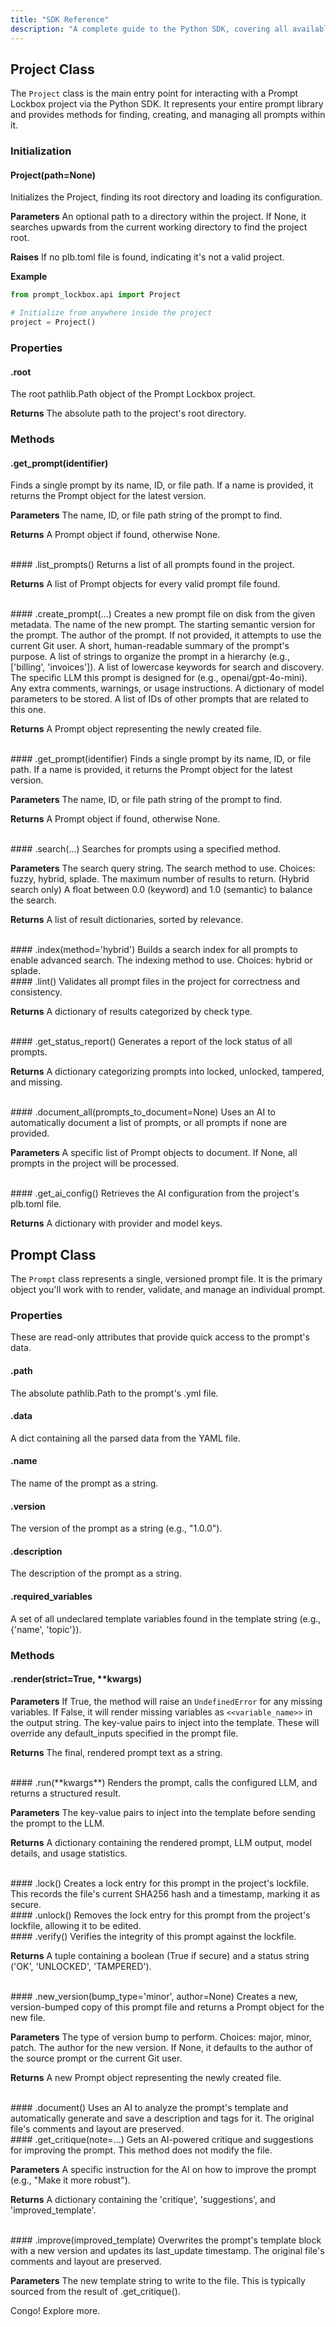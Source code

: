 ```yaml
---
title: "SDK Reference"
description: "A complete guide to the Python SDK, covering all available classes, methods, usage patterns, and configuration options."
---
```


## Project Class 
The `Project` class is the main entry point for interacting with a Prompt Lockbox project via the Python SDK. It represents your entire prompt library and provides methods for finding, creating, and managing all prompts within it.

### Initialization 

#### Project(path=None)
Initializes the Project, finding its root directory and loading its configuration.

**Parameters** 
<ParamField body="path" type="str | Path | None">
  An optional path to a directory within the project. If None, it searches upwards from the current working directory to find the project root.
</ParamField> 

**Raises** 
<ResponseField name="FileNotFoundError" type="exception">
  If no plb.toml file is found, indicating it's not a valid project.
</ResponseField> 

**Example**

```python 
from prompt_lockbox.api import Project

# Initialize from anywhere inside the project
project = Project()
```

### Properties 

#### .root
The root pathlib.Path object of the Prompt Lockbox project.

**Returns** 
<ResponseField name="root" type="pathlib.Path"> 
  The absolute path to the project's root directory.
</ResponseField> 


### Methods

#### .get_prompt(identifier)
Finds a single prompt by its name, ID, or file path. If a name is provided, it returns the Prompt object for the latest version.

**Parameters**
<ParamField body="identifier" type="string" required> 
  The name, ID, or file path string of the prompt to find.
</ParamField>

**Returns**
<ResponseField name="prompt" type="Prompt | None"> 
  A Prompt object if found, otherwise None.
</ResponseField>

<br />
#### .list_prompts()
Returns a list of all prompts found in the project.

**Returns**
<ResponseField name="prompts" type="List[Prompt]"> 
  A list of Prompt objects for every valid prompt file found.
</ResponseField>

<br /> 
#### .create_prompt(...)
Creates a new prompt file on disk from the given metadata.

<ParamField body="name" type="string" required> 
  The name of the new prompt.
</ParamField>
<ParamField body="version" type="string" default="1.0.0"> 
  The starting semantic version for the prompt.
</ParamField>
<ParamField body="author" type="str | None"> 
  The author of the prompt. If not provided, it attempts to use the current Git user.
</ParamField>
<ParamField body="description" type="string"> 
  A short, human-readable summary of the prompt's purpose.
</ParamField>
<ParamField body="namespace" type="str | List[str] | None"> 
  A list of strings to organize the prompt in a hierarchy (e.g., ['billing', 'invoices']).
</ParamField>
<ParamField body="tags" type="List[str] | None"> 
  A list of lowercase keywords for search and discovery.
</ParamField>
<ParamField body="intended_model" type="str"> 
  The specific LLM this prompt is designed for (e.g., openai/gpt-4o-mini).
</ParamField>
<ParamField body="notes" type="str"> 
  Any extra comments, warnings, or usage instructions.
</ParamField>
<ParamField body="model_parameters" type="Dict[str, Any] | None"> 
  A dictionary of model parameters to be stored.
</ParamField>
<ParamField body="linked_prompts" type="List[str] | None"> 
  A list of IDs of other prompts that are related to this one.
</ParamField>

**Returns** 
<ResponseField name="new_prompt" type="Prompt">
  A Prompt object representing the newly created file.
</ResponseField>

<br /> 
#### .get_prompt(identifier)
Finds a single prompt by its name, ID, or file path. If a name is provided, it returns the Prompt object for the latest version.

**Parameters**
<ParamField body="identifier" type="string" required>
  The name, ID, or file path string of the prompt to find.
</ParamField>

**Returns**
<ResponseField name="prompt" type="string" required>
  A Prompt object if found, otherwise None.
</ResponseField>

<br /> 
#### .search(...)
Searches for prompts using a specified method.

**Parameters**
<ParamField body="query" type="str" required>
  The search query string.
</ParamField>
<ParamField body="method" type="string" default="fuzzy">
  The search method to use. Choices: fuzzy, hybrid, splade.
</ParamField>
<ParamField body="limit" type="int" default="10">
  The maximum number of results to return.
</ParamField>
<ParamField body="alpha" type="float">
  (Hybrid search only) A float between 0.0 (keyword) and 1.0 (semantic) to balance the search.
</ParamField>

**Returns**
<ResponseField name="results" type="list[dict]">
  A list of result dictionaries, sorted by relevance.
</ResponseField>

<br /> 
#### .index(method='hybrid')
Builds a search index for all prompts to enable advanced search.

<ParamField body="method" type="str" default="hybrid">
  The indexing method to use. Choices: hybrid or splade.
</ParamField>

<br /> 
#### .lint()
Validates all prompt files in the project for correctness and consistency.

**Returns**
<ResponseField name="report" type="dict">
  A dictionary of results categorized by check type.
</ResponseField>

<br /> 
#### .get_status_report()
Generates a report of the lock status of all prompts.

**Returns**
<ResponseField name="report" type="dict">
  A dictionary categorizing prompts into locked, unlocked, tampered, and missing.
</ResponseField>

<br />
#### .document_all(prompts_to_document=None)
Uses an AI to automatically document a list of prompts, or all prompts if none are provided.

**Parameters**
<ParamField body="prompts_to_document" type="List[Prompt] | None">
  A specific list of Prompt objects to document. If None, all prompts in the project will be processed.
</ParamField>

<br />
#### .get_ai_config()
Retrieves the AI configuration from the project's plb.toml file.

**Returns** 
<ResponseField name="config" type="dict">
  A dictionary with provider and model keys.
</ResponseField>



## Prompt Class 
The `Prompt` class represents a single, versioned prompt file. It is the primary object you'll work with to render, validate, and manage an individual prompt. 

### Properties 
These are read-only attributes that provide quick access to the prompt's data.

#### .path
The absolute pathlib.Path to the prompt's .yml file.

#### .data
A dict containing all the parsed data from the YAML file.

#### .name
The name of the prompt as a string.

#### .version
The version of the prompt as a string (e.g., "1.0.0").

#### .description
The description of the prompt as a string.

#### .required_variables
A set of all undeclared template variables found in the template string (e.g., {'name', 'topic'}).

### Methods 

#### .render(strict=True, **kwargs)

**Parameters**
<ParamField body="strict" type="bool" default="True"> 
  If True, the method will raise an `UndefinedError` for any missing variables. If False, it will render missing variables as `<<variable_name>>` in the output string.
</ParamField>
<ParamField body="**kwargs" type="any"> 
  The key-value pairs to inject into the template. These will override any default_inputs specified in the prompt file.
</ParamField>

**Returns**
<ResponseField name="rendered_text" type="str">
  The final, rendered prompt text as a string.
</ResponseField>

<br />
#### .run(**kwargs**)
Renders the prompt, calls the configured LLM, and returns a structured result.

**Parameters**
<ParamField name="result" type="dict"> 
  The key-value pairs to inject into the template before sending the prompt to the LLM.
</ParamField>

**Returns**
<ResponseField name="rendered_text" type="str">
  A dictionary containing the rendered prompt, LLM output, model details, and usage statistics.
</ResponseField>

<br /> 
#### .lock()
Creates a lock entry for this prompt in the project's lockfile. This records the file's current SHA256 hash and a timestamp, marking it as secure.

<br /> 
#### .unlock()
Removes the lock entry for this prompt from the project's lockfile, allowing it to be edited.

<br /> 
#### .verify()
Verifies the integrity of this prompt against the lockfile.

**Returns**
<ResponseField name="verification_status" type="tuple[bool, str]">
  A tuple containing a boolean (True if secure) and a status string ('OK', 'UNLOCKED', 'TAMPERED').
</ResponseField>

<br /> 
#### .new_version(bump_type='minor', author=None)
Creates a new, version-bumped copy of this prompt file and returns a Prompt object for the new file.

**Parameters**
<ParamField body="bump_type" type="str" default="minor">
  The type of version bump to perform. Choices: major, minor, patch.
</ParamField>
<ParamField body="author" type="str | None">
  The author for the new version. If None, it defaults to the author of the source prompt or the current Git user.
</ParamField>

**Returns**
<ResponseField name="new_prompt" type="Prompt">
  A new Prompt object representing the newly created file.
</ResponseField>

<br />
#### .document()
Uses an AI to analyze the prompt's template and automatically generate and save a description and tags for it. The original file's comments and layout are preserved.

<br />
#### .get_critique(note=...)
Gets an AI-powered critique and suggestions for improving the prompt. This method does not modify the file.

**Parameters**
<ParamField body="note" type="str">
  A specific instruction for the AI on how to improve the prompt (e.g., "Make it more robust").
</ParamField>

**Returns**
<ResponseField name="critique_data" type="dict">
  A dictionary containing the 'critique', 'suggestions', and 'improved_template'.
</ResponseField>

<br />
#### .improve(improved_template)
Overwrites the prompt's template block with a new version and updates its last_update timestamp. The original file's comments and layout are preserved.

**Parameters**
<ParamField body="improved_template" type="str" required>
  The new template string to write to the file. This is typically sourced from the result of .get_critique().
</ParamField>

Congo! Explore more.